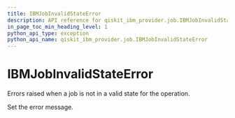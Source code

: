 ```yaml
---
title: IBMJobInvalidStateError
description: API reference for qiskit_ibm_provider.job.IBMJobInvalidStateError
in_page_toc_min_heading_level: 1
python_api_type: exception
python_api_name: qiskit_ibm_provider.job.IBMJobInvalidStateError
---
```


# IBMJobInvalidStateError

<Class id="qiskit_ibm_provider.job.IBMJobInvalidStateError" github="https://github.com/qiskit/qiskit-ibm-provider/tree/stable/0.7/qiskit_ibm_provider/job/exceptions.py" signature="IBMJobInvalidStateError(*message)">
  Errors raised when a job is not in a valid state for the operation.

  Set the error message.
</Class>

